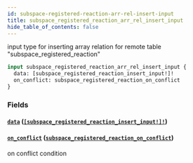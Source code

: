 ```yaml
---
id: subspace-registered-reaction-arr-rel-insert-input
title: subspace_registered_reaction_arr_rel_insert_input
hide_table_of_contents: false
---
```


input type for inserting array relation for remote table "subspace_registered_reaction"

```graphql
input subspace_registered_reaction_arr_rel_insert_input {
  data: [subspace_registered_reaction_insert_input!]!
  on_conflict: subspace_registered_reaction_on_conflict
}
```

### Fields

#### [`data`](#) ([`[subspace_registered_reaction_insert_input!]!`](../inputs/subspace-registered-reaction-insert-input))

#### [`on_conflict`](#) ([`subspace_registered_reaction_on_conflict`](../inputs/subspace-registered-reaction-on-conflict))

on conflict condition
